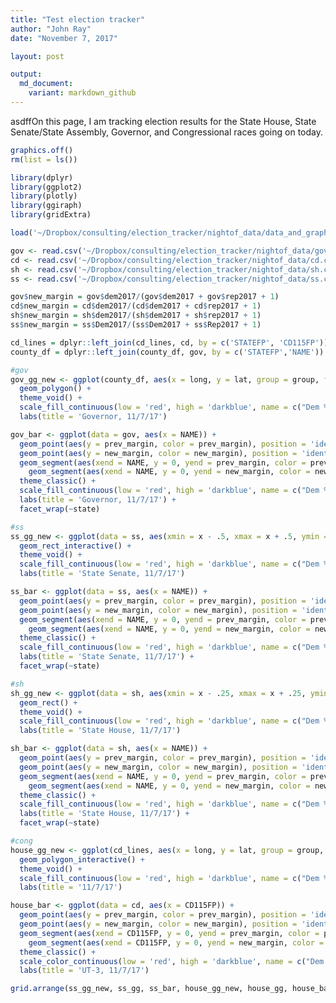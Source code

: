 ```yaml
---
title: "Test election tracker"
author: "John Ray"
date: "November 7, 2017"

layout: post

output: 
  md_document:
    variant: markdown_github
---
```


asdffOn this page, I am tracking election results for the State House, State Senate/State Assembly, Governor, and Congressional races going on today.

```r
graphics.off()
rm(list = ls())

library(dplyr)
library(ggplot2)
library(plotly)
library(ggiraph)
library(gridExtra)

load('~/Dropbox/consulting/election_tracker/nightof_data/data_and_graphs.RData')

gov <- read.csv('~/Dropbox/consulting/election_tracker/nightof_data/gov.csv', stringsAsFactors = F)
cd <- read.csv('~/Dropbox/consulting/election_tracker/nightof_data/cd.csv', stringsAsFactors = F)
sh <- read.csv('~/Dropbox/consulting/election_tracker/nightof_data/sh.csv', stringsAsFactors = F)
ss <- read.csv('~/Dropbox/consulting/election_tracker/nightof_data/ss.csv', stringsAsFactors = F)

gov$new_margin = gov$dem2017/(gov$dem2017 + gov$rep2017 + 1)
cd$new_margin = cd$dem2017/(cd$dem2017 + cd$rep2017 + 1)
sh$new_margin = sh$dem2017/(sh$dem2017 + sh$rep2017 + 1)
ss$new_margin = ss$Dem2017/(ss$Dem2017 + ss$Rep2017 + 1)

cd_lines = dplyr::left_join(cd_lines, cd, by = c('STATEFP', 'CD115FP'))
county_df = dplyr::left_join(county_df, gov, by = c('STATEFP','NAME'))
```

```r
#gov
gov_gg_new <- ggplot(county_df, aes(x = long, y = lat, group = group, fill = Dem2017, label = County)) +
  geom_polygon() + 
  theme_void() +
  scale_fill_continuous(low = 'red', high = 'darkblue', name = c("Dem % in\nprev. election\n"), labels = scales::percent) +
  labs(title = 'Governor, 11/7/17')

gov_bar <- ggplot(data = gov, aes(x = NAME)) +
  geom_point(aes(y = prev_margin, color = prev_margin), position = 'identity') +
  geom_point(aes(y = new_margin, color = new_margin), position = 'identity') +
  geom_segment(aes(xend = NAME, y = 0, yend = prev_margin, color = prev_margin)) +
    geom_segment(aes(xend = NAME, y = 0, yend = new_margin, color = new_margin)) +
  theme_classic() +
  scale_fill_continuous(low = 'red', high = 'darkblue', name = c("Dem % in\nprev. election\n"), labels = scales::percent) +
  labs(title = 'Governor, 11/7/17') +
  facet_wrap(~state)

#ss
ss_gg_new <- ggplot(data = ss, aes(xmin = x - .5, xmax = x + .5, ymin = y - .25, ymax = y + .25, fill = new_margin, label = District)) +
  geom_rect_interactive() + 
  theme_void() +
  scale_fill_continuous(low = 'red', high = 'darkblue', name = c("Dem % in\nprev. election\n"), labels = scales::percent) +
  labs(title = 'State Senate, 11/7/17')

ss_bar <- ggplot(data = ss, aes(x = NAME)) +
  geom_point(aes(y = prev_margin, color = prev_margin), position = 'identity') +
  geom_point(aes(y = new_margin, color = new_margin), position = 'identity') +
  geom_segment(aes(xend = NAME, y = 0, yend = prev_margin, color = prev_margin)) +
    geom_segment(aes(xend = NAME, y = 0, yend = new_margin, color = new_margin)) +
  theme_classic() +
  scale_fill_continuous(low = 'red', high = 'darkblue', name = c("Dem % in\nprev. election\n"), labels = scales::percent) +
  labs(title = 'State Senate, 11/7/17') +
  facet_wrap(~state)

#sh
sh_gg_new <- ggplot(data = sh, aes(xmin = x - .25, xmax = x + .25, ymin = y - .125, ymax = y + .125, fill = new_margin, label = District)) +
  geom_rect() + 
  theme_void() +
  scale_fill_continuous(low = 'red', high = 'darkblue', name = c("Dem % in\nprev. election\n"), labels = scales::percent) +
  labs(title = 'State House, 11/7/17')

sh_bar <- ggplot(data = sh, aes(x = NAME)) +
  geom_point(aes(y = prev_margin, color = prev_margin), position = 'identity') +
  geom_point(aes(y = new_margin, color = new_margin), position = 'identity') +
  geom_segment(aes(xend = NAME, y = 0, yend = prev_margin, color = prev_margin)) +
    geom_segment(aes(xend = NAME, y = 0, yend = new_margin, color = new_margin)) +
  theme_classic() +
  scale_fill_continuous(low = 'red', high = 'darkblue', name = c("Dem %"), labels = scales::percent) +
  labs(title = 'State House, 11/7/17') +
  facet_wrap(~state)

#cong
house_gg_new <- ggplot(cd_lines, aes(x = long, y = lat, group = group, fill = d, label = District)) +
  geom_polygon_interactive() + 
  theme_void() +
  scale_fill_continuous(low = 'red', high = 'darkblue', name = c("Dem % in\nprev. election\n"), labels = scales::percent) +
  labs(title = '11/7/17')

house_bar <- ggplot(data = cd, aes(x = CD115FP)) +
  geom_point(aes(y = prev_margin, color = prev_margin), position = 'identity') +
  geom_point(aes(y = new_margin, color = new_margin), position = 'identity') +
  geom_segment(aes(xend = CD115FP, y = 0, yend = prev_margin, color = prev_margin)) +
    geom_segment(aes(xend = CD115FP, y = 0, yend = new_margin, color = new_margin)) +
  theme_classic() +
  scale_color_continuous(low = 'red', high = 'darkblue', name = c("Dem % in\nprev. election\n"), labels = scales::percent) +
  labs(title = 'UT-3, 11/7/17')
```

```r
grid.arrange(ss_gg_new, ss_gg, ss_bar, house_gg_new, house_gg, house_bar, ncol = 3)
```
